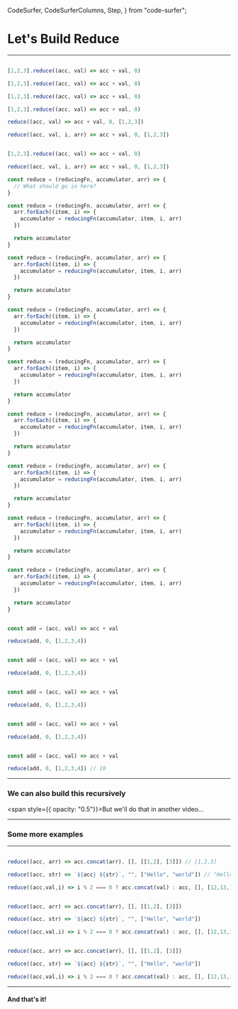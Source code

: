   CodeSurfer,
  CodeSurferColumns,
  Step,
} from "code-surfer";



# Let's Build Reduce

---

<CodeSurfer>


```js title="Let's look at how we use reduce already"

[1,2,3].reduce((acc, val) => acc + val, 0)

```

```js 1[1:7] title="We need an array"
[1,2,3].reduce((acc, val) => acc + val, 0)
```

```js 1[16:39] title="And a reducing function"
[1,2,3].reduce((acc, val) => acc + val, 0)
```

```js 1[41:41] title="And an accumulator"
[1,2,3].reduce((acc, val) => acc + val, 0)
```

```js title="We want something like this..."
reduce((acc, val) => acc + val, 0, [1,2,3])
```

```js 1[19:25] title="With the option to accept more params"
reduce((acc, val, i, arr) => acc + val, 0, [1,2,3])
```

```js 2,4 title="Let's compare the usage"

[1,2,3].reduce((acc, val) => acc + val, 0)

reduce((acc, val, i, arr) => acc + val, 0, [1,2,3])

```

```js title="Let's build it!"
const reduce = (reducingFn, accumulator, arr) => {
  // What should go in here?
}
```

```js 2[3:29],4 title="First we need to iterate over the array"
const reduce = (reducingFn, accumulator, arr) => {
  arr.forEach((item, i) => {
    accumulator = reducingFn(accumulator, item, i, arr)
  })

  return accumulator
}
```
```js 3 title="Then we can build a NEW accumulator"
const reduce = (reducingFn, accumulator, arr) => {
  arr.forEach((item, i) => {
    accumulator = reducingFn(accumulator, item, i, arr)
  })

  return accumulator
}
```

```js 3[19:56] title="That's the job of the reducing function"
const reduce = (reducingFn, accumulator, arr) => {
  arr.forEach((item, i) => {
    accumulator = reducingFn(accumulator, item, i, arr)
  })

  return accumulator
}
```

```js 3[30:41] title="It takes the current accumulated value"
const reduce = (reducingFn, accumulator, arr) => {
  arr.forEach((item, i) => {
    accumulator = reducingFn(accumulator, item, i, arr)
  })

  return accumulator
}
```

```js 2[16:20],3[43:47] title="And the current item we're iterating over"
const reduce = (reducingFn, accumulator, arr) => {
  arr.forEach((item, i) => {
    accumulator = reducingFn(accumulator, item, i, arr)
  })

  return accumulator
}
```

```js 1[42:45],2[22:22],3[49:54] title="As well as the current index, and the array"
const reduce = (reducingFn, accumulator, arr) => {
  arr.forEach((item, i) => {
    accumulator = reducingFn(accumulator, item, i, arr)
  })

  return accumulator
}
```

```js 3[5:16] title="And returns the new accumulator"
const reduce = (reducingFn, accumulator, arr) => {
  arr.forEach((item, i) => {
    accumulator = reducingFn(accumulator, item, i, arr)
  })

  return accumulator
}
```

```js 6 title="After all that, we return the final accumulator"
const reduce = (reducingFn, accumulator, arr) => {
  arr.forEach((item, i) => {
    accumulator = reducingFn(accumulator, item, i, arr)
  })

  return accumulator
}
```

```js 1,5 title="Let's use it now"

const add = (acc, val) => acc + val

reduce(add, 0, [1,2,3,4])

```

```js 2,4[8:11] title="We have our reducing function"

const add = (acc, val) => acc + val

reduce(add, 0, [1,2,3,4])

```

```js 4[13:13] title="The initial value for our accumulator"

const add = (acc, val) => acc + val

reduce(add, 0, [1,2,3,4])

```

```js 4[16:24] title="And the array to reduce"

const add = (acc, val) => acc + val

reduce(add, 0, [1,2,3,4])

```

```js 4[27:31] title="And voila! We get our answer."

const add = (acc, val) => acc + val

reduce(add, 0, [1,2,3,4]) // 10

```

</CodeSurfer>

---

### We can also build this recursively

<span style={{ opacity: "0.5"}}>But we'll do that in another video...</span>

---

### Some more examples

---

<CodeSurfer>

```js 2 title="What about flattening arrays one level deep?"

reduce((acc, arr) => acc.concat(arr), [], [[1,2], [3]]) // [1,2,3]

reduce((acc, str) => `${acc} ${str}`, "", ["Hello", "world"]) // "Hello world"

reduce((acc,val,i) => i % 2 === 0 ? acc.concat(val) : acc, [], [12,13,14]) // [12,13]
```

```js 4 title="How about smashing strings together?"

reduce((acc, arr) => acc.concat(arr), [], [[1,2], [3]])

reduce((acc, str) => `${acc} ${str}`, "", ["Hello", "world"])

reduce((acc,val,i) => i % 2 === 0 ? acc.concat(val) : acc, [], [12,13,14]) // [12,13]
```

```js 6 title="How about keeping elements with an even index?"

reduce((acc, arr) => acc.concat(arr), [], [[1,2], [3]])

reduce((acc, str) => `${acc} ${str}`, "", ["Hello", "world"])

reduce((acc,val,i) => i % 2 === 0 ? acc.concat(val) : acc, [], [12,13,14]) // [12,13]
```

</CodeSurfer>

---

#### And that's it!